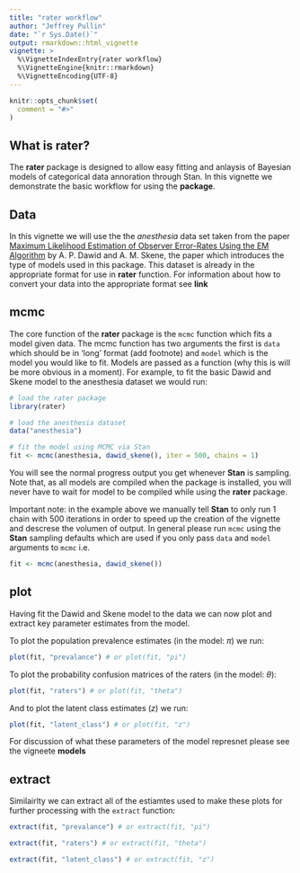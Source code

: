 ```yaml
---
title: "rater workflow"
author: "Jeffrey Pullin"
date: "`r Sys.Date()`"
output: rmarkdown::html_vignette
vignette: >
  %\VignetteIndexEntry{rater workflow}
  %\VignetteEngine{knitr::rmarkdown}
  %\VignetteEncoding{UTF-8}
---
```


```r
knitr::opts_chunk$set(
  comment = "#>"
)
```

## What is rater?

The **rater** package is designed to allow easy fitting and anlaysis of Bayesian 
models of categorical data annoration through Stan. In this vignette we demonstrate
the basic workflow for using the **package**. 

## Data

In this vignette we will use the the *anesthesia* data set taken from the paper
[Maximum Likelihood Estimation of Observer Error-Rates Using the EM Algorithm](https://www.jstor.org/stable/2346806) by A. P. Dawid and A. M. Skene, the paper which introduces the type of models used in this package. This dataset  is already in the appropriate format for use in **rater** function. For information about how to convert your data into the appropriate format see __link__

## mcmc

The core function of the **rater** package is the `mcmc` function which fits a model 
given data. The mcmc function has two arguments the first is `data` which should be in 
'long' format (add footnote) and `model` which is the model you would like to fit. 
Models are passed as a function (why this is will be more obvious in a moment). For 
example, to fit the basic Dawid and Skene model to the anesthesia dataset we 
would run: 

```r
# load the rater package
library(rater)

# load the anesthesia dataset
data("anesthesia")

# fit the model using MCMC via Stan 
fit <- mcmc(anesthesia, dawid_skene(), iter = 500, chains = 1)
```

You will see the normal progress output you get whenever **Stan** is sampling. Note that, 
as all models are compiled when the package is installed, you will never have to 
wait for model to be compiled while using the **rater** package. 

Important note: in the example above we manually tell **Stan** to only run 1 chain
with 500 iterations in order to speed up the creation of the vignette and descrese the 
volumen of output. In general please run `mcmc` using the **Stan** sampling defaults
which are used if you only pass `data` and `model` arguments to `mcmc` i.e.

```r
fit <- mcmc(anesthesia, dawid_skene())
```

## plot

Having fit the Dawid and Skene model to the data we can now plot and extract key 
parameter estimates from the model. 

To plot the population prevalence estimates (in the model: $\pi$) we run:

```r
plot(fit, "prevalance") # or plot(fit, "pi")
```

To plot the probability confusion matrices of the raters (in the model: $\theta$):

```r
plot(fit, "raters") # or plot(fit, "theta")
```

And to plot the latent class estimates ($z$) we run:

```r
plot(fit, "latent_class") # or plot(fit, "z")
```

For discussion of what these parameters of the model represnet please see the vigneete __models__

## extract

Similairlty we can extract all of the estiamtes used to make these plots for further 
processing with the `extract` function:

```r
extract(fit, "prevalance") # or extract(fit, "pi")

extract(fit, "raters") # or extract(fit, "theta")

extract(fit, "latent_class") # or extract(fit, "z")
```

